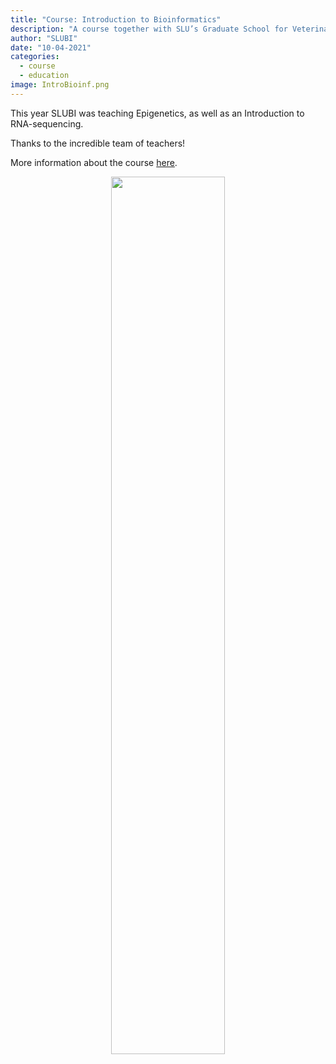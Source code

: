```yaml
---
title: "Course: Introduction to Bioinformatics"
description: "A course together with SLU’s Graduate School for Veterinary Medicine and Animal Science."
author: "SLUBI"
date: "10-04-2021"
categories:
  - course
  - education
image: IntroBioinf.png
---
```


This year SLUBI was teaching Epigenetics, as well as an Introduction to RNA-sequencing.

Thanks to the incredible team of teachers!

More information about the course [here](https://www.slu.se/en/education/programmes-courses/course/PVS0141/0/Introduction-to-bioinformatics/).

<center>
![](IntroBioinf.png){.class width=60%}